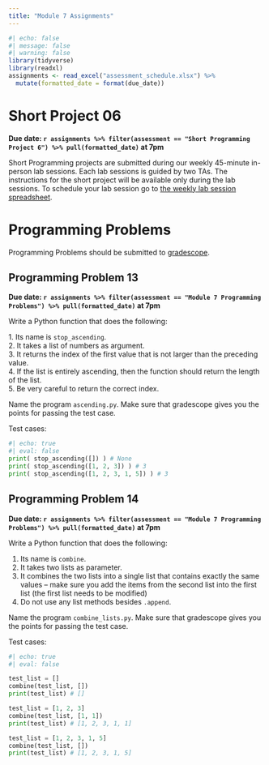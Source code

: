 ```yaml
---
title: "Module 7 Assignments"
---
```



```r
#| echo: false
#| message: false
#| warning: false
library(tidyverse)
library(readxl)
assignments <- read_excel("assessment_schedule.xlsx") %>% 
  mutate(formatted_date = format(due_date))
```

# Short Project 06

**Due date: `r assignments %>% filter(assessment == "Short Programming Project 6") %>% pull(formatted_date)` at 7pm**

Short Programming projects are submitted during our weekly 45-minute in-person lab sessions. Each lab sessions is guided by two TAs. The instructions for the short project will be available only during the lab sessions. To schedule your lab session go to [the weekly lab session spreadsheet](https://docs.google.com/spreadsheets/d/1mS3H-8GyLHb__rZaf9j66khmkncQgeqEXfyVk2l0sNo/edit?usp=sharing).


# Programming Problems

Programming Problems should be submitted to [gradescope](https://www.gradescope.com/courses/827397).

## Programming Problem 13

**Due date: `r assignments %>% filter(assessment == "Module 7 Programming Problems") %>% pull(formatted_date)` at 7pm**

Write a Python function that does the following:

1\. Its name is `stop_ascending`.\
2. It takes a list of numbers as argument.\
3. It returns the index of the first value that is not larger than the preceding value.\
4. If the list is entirely ascending, then the function should return the length of the list.\
5. Be very careful to return the correct index.

Name the program `ascending.py`. Make sure that gradescope gives you the points for passing the test case.

Test cases:

```python
#| echo: true
#| eval: false
print( stop_ascending([]) ) # None
print( stop_ascending([1, 2, 3]) ) # 3
print( stop_ascending([1, 2, 3, 1, 5]) ) # 3
```

## Programming Problem 14

**Due date: `r assignments %>% filter(assessment == "Module 7 Programming Problems") %>% pull(formatted_date)` at 7pm**

Write a Python function that does the following:

1.  Its name is `combine`.
2.  It takes two lists as parameter.
3.  It combines the two lists into a single list that contains exactly the same values -- make sure you add the items from the second list into the first list (the first list needs to be modified)
4.  Do not use any list methods besides `.append`.

Name the program `combine_lists.py`. Make sure that gradescope gives you the points for passing the test case.

Test cases:

```python
#| echo: true
#| eval: false

test_list = []
combine(test_list, []) 
print(test_list) # []

test_list = [1, 2, 3]
combine(test_list, [1, 1]) 
print(test_list) # [1, 2, 3, 1, 1]

test_list = [1, 2, 3, 1, 5]
combine(test_list, [])
print(test_list) # [1, 2, 3, 1, 5]
```
